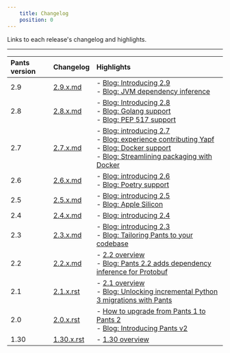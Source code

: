 ```yaml
---
    title: Changelog
    position: 0
---
```


Links to each release's changelog and highlights.

---

| Pants version | Changelog | Highlights |
| :--- | :--- | :--- |
| 2.9 | [2.9.x.md](https://github.com/pantsbuild/pants/blob/main/src/python/pants/notes/2.9.x.md) | - [Blog: Introducing 2.9](https://blog.pantsbuild.org/pants-2-9/)<br/>- [Blog: JVM dependency inference](https://blog.pantsbuild.org/automatically-unlocking-concurrent-builds-and-fine-grained-caching-on-the-jvm-with-dependency-inference/) |
| 2.8 | [2.8.x.md](https://github.com/pantsbuild/pants/blob/main/src/python/pants/notes/2.8.x.md) | - [Blog: Introducing 2.8](https://blog.pantsbuild.org/introducing-pants-2-8/)<br/>- [Blog: Golang support](https://blog.pantsbuild.org/golang-support-pants-28/)<br/>- [Blog: PEP 517 support](https://blog.pantsbuild.org/pants-supports-pep-517/) |
| 2.7 | [2.7.x.md](https://github.com/pantsbuild/pants/blob/main/src/python/pants/notes/2.7.x.md) | - [Blog: introducing 2.7](https://blog.pantsbuild.org/introducing-pants-2-7/)<br/>- [Blog: experience contributing Yapf](https://blog.pantsbuild.org/contributing-yapf-support/)<br/>- [Blog: Docker support](https://blog.pantsbuild.org/docker-support/)<br/>- [Blog: Streamlining packaging with Docker](https://blog.pantsbuild.org/pants-pex-and-docker/) |
| 2.6 | [2.6.x.md](https://github.com/pantsbuild/pants/blob/main/src/python/pants/notes/2.6.x.md) | - [Blog: introducing 2.6](https://blog.pantsbuild.org/introducing-pants-2-6/)<br/>- [Blog: Poetry support](https://blog.pantsbuild.org/poetry-support-for-pants-2-6/) |
| 2.5 | [2.5.x.md](https://github.com/pantsbuild/pants/blob/main/src/python/pants/notes/2.5.x.md) | - [Blog: introducing 2.5](https://blog.pantsbuild.org/introducing-pants-2-5/)<br/>- [Blog: Apple Silicon](https://blog.pantsbuild.org/how-we-added-apple-silicon-support-to-pants/) |
| 2.4 | [2.4.x.md](https://github.com/pantsbuild/pants/blob/main/src/python/pants/notes/2.4.x.md) | - [Blog: introducing 2.4](https://blog.pantsbuild.org/introducing-pants-build-2-4-0/) |
| 2.3 | [2.3.x.md](https://github.com/pantsbuild/pants/blob/main/src/python/pants/notes/2.3.x.md) | - [Blog: introducing 2.3](https://blog.pantsbuild.org/introducing-pants-2-3-0/)<br/>- [Blog: Tailoring Pants to your codebase](https://blog.pantsbuild.org/tailoring-pants-to-your-codebase/) |
| 2.2 | [2.2.x.md](https://github.com/pantsbuild/pants/blob/main/src/python/pants/notes/2.2.x.md) | - [2.2 overview](doc:release-notes-2-2)<br/>- [Blog: Pants 2.2 adds dependency inference for Protobuf](https://blog.pantsbuild.org/pants-2-2-adds-dependency-inference-for-protobuf/) |
| 2.1 | [2.1.x.rst](https://github.com/pantsbuild/pants/blob/main/src/python/pants/notes/2.1.x.rst) | - [2.1 overview](doc:release-notes-2-1)<br/>- [Blog: Unlocking incremental Python 3 migrations with Pants](https://blog.pantsbuild.org/python-3-migrations/) |
| 2.0 | [2.0.x.rst](https://github.com/pantsbuild/pants/blob/main/src/python/pants/notes/2.0.x.rst) | - [How to upgrade from Pants 1 to Pants 2](doc:how-to-upgrade-pants-2-0)<br/>- [Blog: Introducing Pants v2](https://blog.pantsbuild.org/introducing-pants-v2/) |
| 1.30 | [1.30.x.rst](https://github.com/pantsbuild/pants/blob/main/src/python/pants/notes/1.30.x.rst) | - [1.30 overview](doc:release-notes-1-30) |
